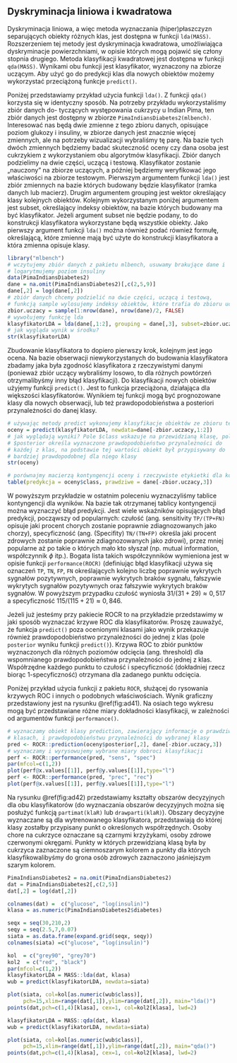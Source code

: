 ## Dyskryminacja liniowa i kwadratowa {#part_41}

Dyskryminacja liniowa, a więc metoda wyznaczania (hiper)płaszczyzn separujących
obiekty różnych klas, jest dostępna w funkcji `lda(MASS)`. Rozszerzeniem tej metody jest dyskryminacja kwadratowa, umożliwiająca dyskryminacje powierzchniami,
w opisie których mogą pojawić się człony stopnia drugiego. Metoda klasyfikacji kwadratowej jest dostępna w funkcji `qda(MASS)`. Wynikami obu funkcji jest klasyfikator,
wyznaczony na zbiorze uczącym. Aby użyć go do predykcji klas dla nowych obiektów
możemy wykorzystać przeciążoną funkcje `predict()`.

Poniżej przedstawiamy przykład użycia funkcji `lda()`. Z funkcji `qda()` korzysta
się w identyczny sposób. Na potrzeby przykładu wykorzystaliśmy zbiór danych do-
tyczących występowania cukrzycy u Indian Pima, ten zbiór danych jest dostępny
w zbiorze `PimaIndiansDiabetes2(mlbench)`. Interesować nas będą dwie zmienne
z tego zbioru danych, opisujące poziom glukozy i insuliny, w zbiorze danych jest
znacznie więcej zmiennych, ale na potrzeby wizualizacji wybraliśmy tę parę. Na bazie tych dwóch zmiennych będziemy badać skuteczność oceny czy dana osoba jest
cukrzykiem z wykorzystaniem obu algorytmów klasyfikacji. Zbiór danych podzielimy na dwie części, uczącą i testową. Klasyfikator zostanie „nauczony” na zbiorze
uczących, a później będziemy weryfikować jego właściwości na zbiorze testowym.
Pierwszym argumentem funkcji `lda()` jest zbiór zmiennych na bazie których
budowany będzie klasyfikator (ramka danych lub macierz). Drugim argumentem
grouping jest wektor określający klasy kolejnych obiektów. Kolejnym wykorzystanym poniżej argumentem jest subset, określający indeksy obiektów, na bazie których budowany ma być klasyfikator. Jeżeli argument subset nie będzie podany, to
do konstrukcji klasyfikatora wykorzystane będą wszystkie obiekty. Jako pierwszy
argument funkcji `lda()` można również podać również formułę, określającą, które
zmienne mają być użyte do konstrukcji klasyfikatora a która zmienna opisuje klasy.

```r
library("mlbench")
# wczytujemy zbiór danych z pakietu mlbench, usuwamy brakujące dane i
# logarytmujemy poziom insuliny
data(PimaIndiansDiabetes2)
dane = na.omit(PimaIndiansDiabetes2)[,c(2,5,9)]
dane[,2] = log(dane[,2])
# zbiór danych chcemy podzielić na dwie części, uczącą i testową,
# funkcją sample wylosujemy indeksy obiektów, które trafia do zbioru uczącego
zbior.uczacy = sample(1:nrow(dane), nrow(dane)/2, FALSE)
# wywołujemy funkcję lda
klasyfikatorLDA = lda(dane[,1:2], grouping = dane[,3], subset=zbior.uczacy)
# jak wygląda wynik w środku?
str(klasyfikatorLDA)
```
Zbudowanie klasyfikatora to dopiero pierwszy krok, kolejnym jest jego ocena.
Na bazie obserwacji niewykorzystanych do budowania klasyfikatora zbadamy jaka
była zgodność klasyfikatora z rzeczywistymi danymi (ponieważ zbiór uczący wybraliśmy losowo, to dla różnych powtórzeń otrzymalibyśmy inny błąd klasyfikacji).
Do klasyfikacji nowych obiektów użyjemy funkcji `predict()`. Jest to funkcja przeciążona, działająca dla większości klasyfikatorów. Wynikiem tej funkcji mogą być
prognozowane klasy dla nowych obserwacji, lub też prawdopodobieństwa a posteriori przynależności do danej klasy.
```r
# używając metody predict wykonujemy klasyfikacje obiektów ze zbioru testowego
oceny = predict(klasyfikatorLDA, newdata=dane[-zbior.uczacy,1:2])
# jak wyglądają wyniki? Pole $class wskazuje na przewidzianą klasę, pole
# $posterior określa wyznaczone prawdopodobieństwo przynależności do
# każdej z klas, na podstawie tej wartości obiekt był przypisywany do
# bardziej prawdopodobnej dla niego klasy
str(oceny)
```
```r
# porównajmy macierzą kontyngencji oceny i rzeczywiste etykietki dla kolejnych obiektów
table(predykcja = oceny$class, prawdziwe = dane[-zbior.uczacy,3])
```
W powyższym przykładzie w ostatnim poleceniu wyznaczyliśmy tablice kontyngencji dla wyników. Na bazie tak otrzymanej tablicy kontyngencji można wyznaczyć błąd predykcji. Jest wiele wskaźników opisujących błąd predykcji, począwszy
od popularnych: czułość (ang. sensitivity `TP/(TP+FN)` opisuje jaki procent chorych
zostanie poprawnie zdiagnozowanych jako chorzy), specyficzność (ang. (Specifity)
`TN/(TN+FP)` określa jaki procent zdrowych zostanie poprawnie zdiagnozowanych jako zdrowi), przez mniej popularne aż po takie o których mało kto słyszał (np. mutual
information, współczynnik $\phi$ itp.). Bogata lista takich współczynników wymieniona jest w opisie funkcji `performance(ROCR)` (definiując błąd klasyfikacji używa się
oznaczeń `TP`, `TN`, `FP`, `FN` określających kolejno liczbę poprawnie wykrytych sygnałów
pozytywnych, poprawnie wykrytych braków sygnału, fałszywie wykrytych sygnałów
pozytywnych oraz fałszywie wykrytych braków sygnałów. W powyższym przypadku
czułość wyniosła $31/(31+29)\approx0,517$ a specyficzność $115/(115+21)\approx 0,846$. 

Jeżeli już jesteśmy przy pakiecie ROCR to na przykładzie przedstawimy w jaki sposób wyznaczać krzywe ROC dla klasyfikatorów. Proszę zauważyć, że funkcja
`predict()` poza ocenionymi klasami jako wynik przekazuje również prawdopodobieństwo przynależności do jednej z klas (pole `posterior` wyniku funkcji `predict()`).
Krzywa ROC to zbiór punktów wyznaczonych dla różnych poziomów odcięcia (ang.
threshold) dla wspomnianego prawdopodobieństwa przynależności do jednej z klas.
Współrzędne każdego punktu to czułość i specyficzność (dokładniej rzecz biorąc
1-specyficzność) otrzymana dla zadanego punktu odcięcia.

Poniżej przykład użycia funkcji z pakietu `ROCR`, służącej do rysowania krzywych
ROC i innych o podobnych właściwościach. Wynik graficzny przedstawiony jest na
rysunku \@ref(fig:ad41). Na osiach tego wykresu mogą być przedstawiane różne miary dokładności klasyfikacji, w zależności od argumentów funkcji `performance()`.

```r
# wyznaczamy obiekt klasy prediction, zawierający informacje o prawdziwych
# klasach, i prawdopodobieństwu przynależności do wybranej klasy
pred <- ROCR::prediction(oceny$posterior[,2], dane[-zbior.uczacy,3])
# wyznaczamy i wyrysowujemy wybrane miary dobroci klasyfikacji
perf <- ROCR::performance(pred, "sens", "spec")
par(mfcol=c(1,2))
plot(perf@x.values[[1]], perf@y.values[[1]],type="l")
perf <- ROCR::performance(pred, "prec", "rec")
plot(perf@x.values[[1]], perf@y.values[[1]],type="l")
```
Na rysunku \@ref(fig:ad42) przedstawiamy kształty obszarów decyzyjnych dla obu klasyfikatorów (do wyznaczania obszarów decyzyjnych można się posłużyć funkcją `partimat(klaR)`
lub `drawparti(klaR)`). Obszary decyzyjne wyznaczane są dla wytrenowanego klasyfikatora, przedstawiają do której klasy zostałby przypisany punkt o określonych
współrzędnych. Osoby chore na cukrzyce oznaczane są czarnymi krzyżykami, osoby
zdrowe czerwonymi okręgami. Punkty w których przewidzianą klasą była by cukrzyca zaznaczone są ciemnoszarym kolorem a punkty dla których klasyfikowalibyśmy
do grona osób zdrowych zaznaczono jaśniejszym szarym kolorem.
```r
PimaIndiansDiabetes2 = na.omit(PimaIndiansDiabetes2)
dat = PimaIndiansDiabetes2[,c(2,5)]
dat[,2] = log(dat[,2])

colnames(dat) =  c("glucose", "log(insulin)")
klasa = as.numeric(PimaIndiansDiabetes2$diabetes)

seqx = seq(30,210,2)
seqy = seq(2.5,7,0.07)
siata = as.data.frame(expand.grid(seqx, seqy))
colnames(siata) =c("glucose", "log(insulin)")

kol  = c("grey90", "grey70")
kol2  = c("red", "black")
par(mfcol=c(1,2))
klasyfikatorLDA = MASS::lda(dat, klasa)
wub = predict(klasyfikatorLDA, newdata=siata)

plot(siata, col=kol[as.numeric(wub$class)],
     pch=15,xlim=range(dat[,1]),ylim=range(dat[,2]), main="lda()")
points(dat,pch=c(1,4)[klasa], cex=1, col=kol2[klasa], lwd=2)

klasyfikatorLDA = MASS::qda(dat, klasa)
wub = predict(klasyfikatorLDA, newdata=siata)

plot(siata, col=kol[as.numeric(wub$class)],
     pch=15,xlim=range(dat[,1]),ylim=range(dat[,2]), main="qda()")
points(dat,pch=c(1,4)[klasa], cex=1, col=kol2[klasa], lwd=2)
```

